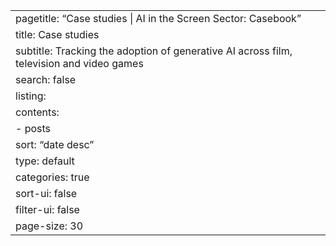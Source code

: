 ---
pagetitle: "Case studies | AI in the Screen Sector: Casebook"
title: Case studies
subtitle: Tracking the adoption of generative AI across film, television and video games
search: false
listing:
  contents: 
  - posts
  sort: "date desc"
  type: default
  categories: true
  sort-ui: false
  filter-ui: false
  page-size: 30
---
